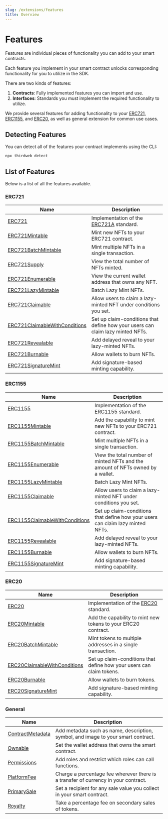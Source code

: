 ---
slug: /extensions/features
title: Overview
---

# Features


<div className="heroGrid">
  
  <div>
    <p>
        Features are individual pieces of functionality you can add to your smart contracts.
    </p>

Each feature you implement in your smart contract unlocks corresponding functionality for you to utilize in the SDK.

There are two kinds of features:

1. **Contracts**: Fully implemented features you can import and use.
2. **Interfaces**: Standards you must implement the required functionality to utilize.

We provide several features for adding functionality to your [ERC721](/extensions/erc721), [ERC1155](/extensions/erc1155), and
[ERC20](/extensions/erc20), as well as general extension for common use cases.

</div>

<div className="heroGridImageContainer">
  <ThemedImage
    sources={{
      light: "/assets/extensions.png",
      dark: "/assets/extensions.png",
    }}
    className="heroGridImage"
    alt="thirdweb dashboard"
  />
</div>

</div>

## Detecting Features

You can detect all of the features your contract implements using the CLI:

```bash
npx thirdweb detect
```

## List of Features

Below is a list of all the features available.

### ERC721

| Name                                                             | Description                                                                    |
| ---------------------------------------------------------------- | ------------------------------------------------------------------------------ |
| [ERC721](/extensions/erc721)                                     | Implementation of the [ERC721A](https://www.erc721a.org/) standard.            |
| [ERC721Mintable](/extensions/erc721mintable)                     | Mint new NFTs to your ERC721 contract.                                         |
| [ERC721BatchMintable](/extensions/erc721batchmintable)           | Mint multiple NFTs in a single transaction.                                    |
| [ERC721Supply](/extensions/erc721supply)                         | View the total number of NFTs minted.                                          |
| [ERC721Enumerable](/extensions/erc721enumerable)                 | View the current wallet address that owns any NFT.                             |
| [ERC721LazyMintable](/extensions/erc721lazymintable)             | Batch Lazy Mint NFTs.                                                          |
| [ERC721Claimable](/extensions/erc721claimable)                   | Allow users to claim a lazy-minted NFT under conditions you set.               |
| [ERC721ClaimableWithConditions](/extensions/erc721batchmintable) | Set up claim-conditions that define how your users can claim lazy minted NFTs. |
| [ERC721Revealable](/extensions/erc721revealable)                 | Add delayed reveal to your lazy-minted NFTs.                                   |
| [ERC721Burnable](/extensions/erc721burnable)                     | Allow wallets to burn NFTs.                                                    |
| [ERC721SignatureMint](/extensions/erc721signaturemintable)       | Add signature-based minting capability.                                        |

### ERC1155

| Name                                                               | Description                                                                                |
| ------------------------------------------------------------------ | ------------------------------------------------------------------------------------------ |
| [ERC1155](/extensions/erc1155)                                     | Implementation of the [ERC1155](/extensions/base-contracts/erc-1155/erc1155base) standard. |
| [ERC1155Mintable](/extensions/erc1155mintable)                     | Add the capability to mint new NFTs to your ERC721 contract.                               |
| [ERC1155BatchMintable](/extensions/erc1155batchmintable)           | Mint multiple NFTs in a single transaction.                                                |
| [ERC1155Enumerable](/extensions/erc1155enumerable)                 | View the total number of minted NFTs and the amount of NFTs owned by a wallet.             |
| [ERC1155LazyMintable](/extensions/erc1155lazymintable)             | Batch Lazy Mint NFTs.                                                                      |
| [ERC1155Claimable](/extensions/erc1155claimable)                   | Allow users to claim a lazy-minted NFT under conditions you set.                           |
| [ERC1155ClaimableWithConditions](/extensions/erc1155batchmintable) | Set up claim-conditions that define how your users can claim lazy minted NFTs.             |
| [ERC1155Revealable](/extensions/erc1155revealable)                 | Add delayed reveal to your lazy-minted NFTs.                                               |
| [ERC1155Burnable](/extensions/erc1155burnable)                     | Allow wallets to burn NFTs.                                                                |
| [ERC1155SignatureMint](/extensions/erc1155signaturemintable)       | Add signature-based minting capability.                                                    |

### ERC20

| Name                                                           | Description                                                                          |
| -------------------------------------------------------------- | ------------------------------------------------------------------------------------ |
| [ERC20](/extensions/erc20)                                     | Implementation of the [ERC20](/extensions/base-contracts/erc-20/erc20base) standard. |
| [ERC20Mintable](/extensions/erc20mintable)                     | Add the capability to mint new tokens to your ERC20 contract.                        |
| [ERC20BatchMintable](/extensions/erc20batchmintable)           | Mint tokens to multiple addresses in a single transaction.                           |
| [ERC20ClaimableWithConditions](/extensions/erc20batchmintable) | Set up claim-conditions that define how your users can claim tokens.                 |
| [ERC20Burnable](/extensions/erc20burnable)                     | Allow wallets to burn tokens.                                                        |
| [ERC20SignatureMint](/extensions/erc20signaturemintable)       | Add signature-based minting capability.                                              |

### General

| Name                                             | Description                                                                        |
| ------------------------------------------------ | ---------------------------------------------------------------------------------- |
| [ContractMetadata](/extensions/contractmetadata) | Add metadata such as name, description, symbol, and image to your smart contract.  |
| [Ownable](/extensions/ownable)                   | Set the wallet address that owns the smart contract.                               |
| [Permissions](/extensions/permissions)           | Add roles and restrict which roles can call functions.                             |
| [PlatformFee](/extensions/platformfee)           | Charge a percentage fee wherever there is a transfer of currency in your contract. |
| [PrimarySale](/extensions/primarysale)           | Set a recipient for any sale value you collect in your smart contract.             |
| [Royalty](/extensions/royalty)                   | Take a percentage fee on secondary sales of tokens.                                |
